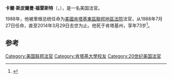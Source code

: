 '''卡爾·斯皮爾曼·福雷斯特'''（{{lang-en|Karl Spillman Forester}}，{{bd|1940年|5月2日|2014年|3月29日|catIdx=Forester}}），是一名美国法官。

1988年，他被里根总统任命为[[美國肯塔基東區聯邦地區法院|美國肯塔基東區聯邦地區法院]]法官，从1988年7月27日任命，直至2014年3月29日去世为止。他死于肯塔基州，享年73岁<ref>{{cite web|url=http://www.kentucky.com/2014/03/29/3168964/karl-forester-federal-judge-in.html|title=Karl Forester, federal judge in Kentucky since 1988, dies at age 73|publisher=Kentucky.com|accessdate=March 30, 2014|date=March 29, 2014|archive-date=2014-03-30|archive-url=https://web.archive.org/web/20140330064901/http://www.kentucky.com/2014/03/29/3168964/karl-forester-federal-judge-in.html|dead-url=no}}</ref>。

==参考==
{{reflist}}

{{DEFAULTSORT:Forester, Karl Spillman}}

[[Category:美国联邦法官|Category:美国联邦法官]]
[[Category:肯塔基大學校友|Category:肯塔基大學校友]]
[[Category:20世纪美国法官|Category:20世纪美国法官]]